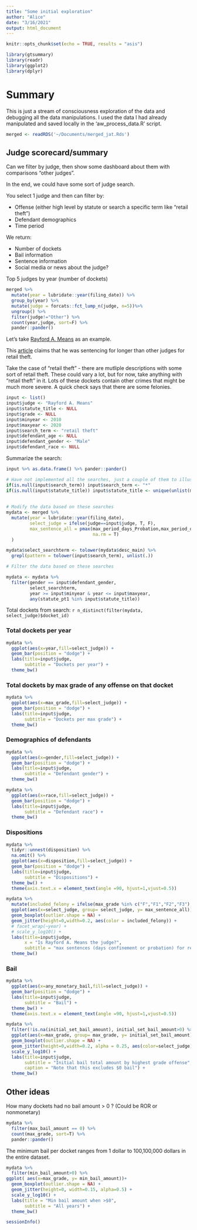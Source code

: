 ```yaml
---
title: "Some initial exploration"
author: "Alice"
date: "3/16/2021"
output: html_document
---
```


```r
knitr::opts_chunk$set(echo = TRUE, results = "asis")
```

```r
library(gtsummary)
library(readr)
library(ggplot2)
library(dplyr)
```


# Summary
This is just a stream of consciousness exploration of the data and debugging all the data manipulations.
I used the data I had already manipulated and saved locally in the 'aw_process_data.R' script.

```r
merged <- readRDS('~/Documents/merged_jat.Rds')
```

## Judge scorecard/summary
Can we filter by judge, then show some dashboard about them with comparisons "other judges".

In the end, we could have some sort of judge search.

You select 1 judge and then can filter by:

- Offense (either high level by statute or search a specific term like "retail theft")
- Defendant demographics
- Time period

We return:

- Number of dockets
- Bail information
- Sentence information
- Social media or news about the judge?

Top 5 judges by year (number of dockets)
```r
merged %>% 
  mutate(year = lubridate::year(filing_date)) %>% 
  group_by(year) %>% 
  mutate(judge = forcats::fct_lump_n(judge, n=5))%>% 
  ungroup() %>% 
  filter(judge!="Other") %>% 
  count(year,judge, sort=F) %>% 
  pander::pander()
```


Let's take [Rayford A. Means](https://ballotpedia.org/Rayford_A._Means) as an example. 

This [article](https://digital.olivesoftware.com/Olive/ODN/PhiladelphiaInquirer/shared/ShowArticle.aspx?doc=PHQP%2F2019%2F10%2F27&entity=Ar01701&sk=614449E1&mode=text#) claims that he was sentencing for longer than other judges for retail theft.

Take the case of "retail theft" - there are mutliple descriptions with some sort of retail theft. These could vary a lot, but for now, take anything with "retail theft" in it. Lots of these dockets contain other crimes that might be much more severe. A quick check says that there are some felonies.

```r
input <- list()
input$judge <- "Rayford A. Means"
input$statute_title <- NULL
input$grade <- NULL
input$minyear <- 2010
input$maxyear <- 2020
input$search_term <- "retail theft"
input$defendant_age <- NULL
input$defendant_gender <- "Male"
input$defendant_race <- NULL
```

Summarize the search:

```r
input %>% as.data.frame() %>% pander::pander()
```


```r
# Have not implemented all the searches, just a couple of them to illustrate
if(is.null(input$search_term)) input$search_term <- "*"
if(is.null(input$statute_title)) input$statute_title <- unique(unlist(merged$statute_pt1))
  
  
# Modify the data based on these searches
mydata <- merged %>% 
  mutate(year = lubridate::year(filing_date),
         select_judge = ifelse(judge==input$judge, T, F),
         max_sentence_all = pmax(max_period_days_Probation,max_period_days_Confinement,
                                 na.rm = T)   
  )

mydata$select_searchterm <- tolower(mydata$desc_main) %>% 
  grepl(pattern = tolower(input$search_term), unlist(.))

# Filter the data based on these searches

mydata <- mydata %>% 
  filter(gender == input$defendant_gender,
         select_searchterm,
         year >= input$minyear & year <= input$maxyear,
         any(statute_pt1 %in% input$statute_title))
```

Total dockets from search: `r n_distinct(filter(mydata, select_judge)$docket_id)`

### Total dockets per year
```r
mydata %>% 
  ggplot(aes(x=year,fill=select_judge)) + 
  geom_bar(position = "dodge") + 
  labs(title=input$judge,
       subtitle = "Dockets per year") + 
  theme_bw()
```

### Total dockets by max grade of any offense on that docket

```r
mydata %>% 
  ggplot(aes(x=max_grade,fill=select_judge)) + 
  geom_bar(position = "dodge") + 
  labs(title=input$judge,
       subtitle = "Dockets per max grade") + 
  theme_bw()
```

### Demographics of defendants
```r
mydata %>% 
  ggplot(aes(x=gender,fill=select_judge)) + 
  geom_bar(position = "dodge") + 
  labs(title=input$judge,
       subtitle = "Defendant gender") + 
  theme_bw()
```

```r
mydata %>% 
  ggplot(aes(x=race,fill=select_judge)) + 
  geom_bar(position = "dodge") + 
  labs(title=input$judge,
       subtitle = "Defendant race") + 
  theme_bw()
```


### Dispositions
```r
mydata %>% 
  tidyr::unnest(disposition) %>% 
  na.omit() %>% 
  ggplot(aes(x=disposition,fill=select_judge)) + 
  geom_bar(position = "dodge") +
  labs(title=input$judge,
       subtitle = "Dispositions") + 
  theme_bw() + 
  theme(axis.text.x = element_text(angle =90, hjust=1,vjust=0.5))
```


```r
mydata %>% 
  mutate(included_felony = ifelse(max_grade %in% c("F","F1","F2","F3"), T, F)) %>% 
  ggplot(aes(x=select_judge, group= select_judge, y= max_sentence_all)) + 
  geom_boxplot(outlier.shape = NA) +
  geom_jitter(height=0,width=0.2, aes(color = included_felony)) + 
  # facet_wrap(~year) + 
  # scale_y_log10() + 
  labs(title=input$judge,
       x = "Is Rayford A. Means the judge?",
       subtitle = "max sentences (days confinement or probation) for retail theft") + 
  theme_bw()
```

### Bail


```r
mydata %>% 
  ggplot(aes(x=any_monetary_bail,fill=select_judge)) + 
  geom_bar(position = "dodge") +
  labs(title=input$judge,
       subtitle = "Bail") + 
  theme_bw() + 
  theme(axis.text.x = element_text(angle =90, hjust=1,vjust=0.5))
```


```r
mydata %>% 
  filter(!is.na(initial_set_bail_amount), initial_set_bail_amount>0) %>% 
  ggplot(aes(x=max_grade, group= max_grade, y= initial_set_bail_amount)) + 
  geom_boxplot(outlier.shape = NA) +
  geom_jitter(height=0,width=0.2, alpha = 0.25, aes(color=select_judge)) + 
  scale_y_log10() +
  labs(title=input$judge,
       subtitle = "Initial bail total amount by highest grade offense",
       caption = "Note that this excludes $0 bail") + 
  theme_bw()
```

## Other ideas

How many dockets had no bail amount > 0 ? (Could be ROR or nonmonetary)

```r
mydata %>% 
  filter(max_bail_amount == 0) %>% 
  count(max_grade, sort=T) %>% 
  pander::pander()
```


The minimum bail per docket ranges from 1 dollar to 100,100,000 dollars in the entire dataset.

```r
mydata %>% 
  filter(min_bail_amount>0) %>% 
ggplot( aes(x=max_grade, y= min_bail_amount))+
  geom_boxplot(outlier.shape = NA) +
  geom_jitter(height=0, width=0.15, alpha=0.5) +
  scale_y_log10() +
  labs(title = "Min bail amount when >$0",
       subtitle = "All years") + 
  theme_bw()

```


```r
sessionInfo()
```

